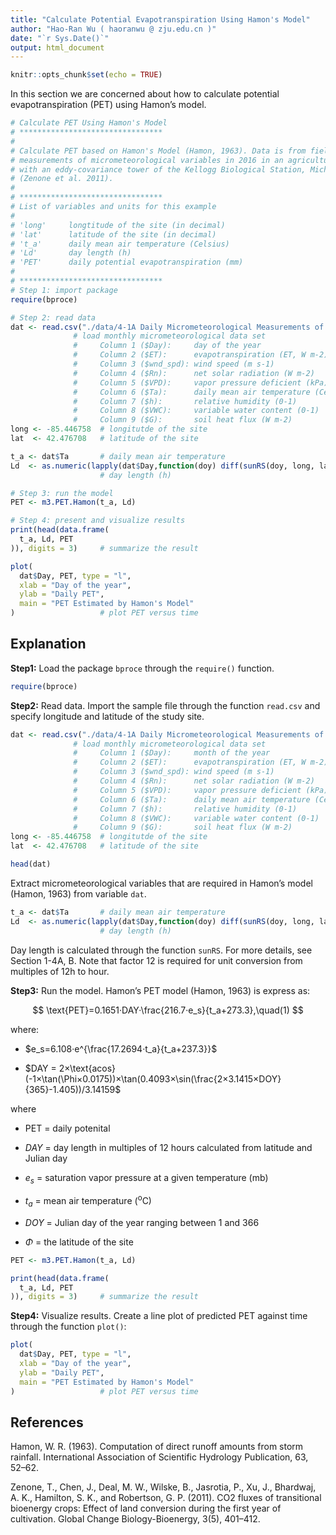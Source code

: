 ```yaml
---
title: "Calculate Potential Evapotranspiration Using Hamon's Model"
author: "Hao-Ran Wu ( haoranwu @ zju.edu.cn )"
date: "`r Sys.Date()`"
output: html_document
---
```


```r
knitr::opts_chunk$set(echo = TRUE)
```

In this section we are concerned about how to calculate potential evapotranspiration (PET) using Hamon's model.

```r
# Calculate PET Using Hamon's Model
# ********************************
#
# Calculate PET based on Hamon's Model (Hamon, 1963). Data is from field
# measurements of micrometeorological variables in 2016 in an agricultural site
# with an eddy-covariance tower of the Kellogg Biological Station, Michigan, USA
# (Zenone et al. 2011).
#
# ********************************
# List of variables and units for this example
#
# 'long'     longtitude of the site (in decimal)
# 'lat'      latitude of the site (in decimal)
# 't_a'      daily mean air temperature (Celsius)
# 'Ld'       day length (h)
# 'PET'      daily potential evapotranspiration (mm)
#
# ********************************
# Step 1: import package
require(bproce)

# Step 2: read data
dat <- read.csv("./data/4-1A Daily Micrometeorological Measurements of Kellogg Biological Station.csv")
              # load monthly micrometeorological data set
              #     Column 1 ($Day):     day of the year
              #     Column 2 ($ET):      evapotranspiration (ET, W m-2)
              #     Column 3 ($wnd_spd): wind speed (m s-1)
              #     Column 4 ($Rn):      net solar radiation (W m-2)
              #     Column 5 ($VPD):     vapor pressure deficient (kPa)
              #     Column 6 ($Ta):      daily mean air temperature (Celsius)
              #     Column 7 ($h):       relative humidity (0-1)
              #     Column 8 ($VWC):     variable water content (0-1)
              #     Column 9 ($G):       soil heat flux (W m-2)
long <- -85.446758  # longitutde of the site
lat  <- 42.476708   # latitude of the site

t_a <- dat$Ta       # daily mean air temperature
Ld  <- as.numeric(lapply(dat$Day,function(doy) diff(sunRS(doy, long, lat))))/12
                    # day length (h)

# Step 3: run the model
PET <- m3.PET.Hamon(t_a, Ld)

# Step 4: present and visualize results
print(head(data.frame(
  t_a, Ld, PET
)), digits = 3)     # summarize the result

plot(
  dat$Day, PET, type = "l", 
  xlab = "Day of the year", 
  ylab = "Daily PET",
  main = "PET Estimated by Hamon's Model"
)                   # plot PET versus time
```

## Explanation

**Step1:** Load the package `bproce` through the `require()` function.

```r
require(bproce)
```

**Step2:** Read data. Import the sample file through the function `read.csv` and specify longitude and latitude of the study site.

```r
dat <- read.csv("./data/4-1A Daily Micrometeorological Measurements of Kellogg Biological Station.csv")
              # load monthly micrometeorological data set
              #     Column 1 ($Day):     month of the year
              #     Column 2 ($ET):      evapotranspiration (ET, W m-2)
              #     Column 3 ($wnd_spd): wind speed (m s-1)
              #     Column 4 ($Rn):      net solar radiation (W m-2)
              #     Column 5 ($VPD):     vapor pressure deficient (kPa)
              #     Column 6 ($Ta):      daily mean air temperature (Celsius)
              #     Column 7 ($h):       relative humidity (0-1)
              #     Column 8 ($VWC):     variable water content (0-1)
              #     Column 9 ($G):       soil heat flux (W m-2)
long <- -85.446758  # longitutde of the site
lat  <- 42.476708   # latitude of the site

head(dat)
```

Extract micrometeorological variables that are required in Hamon's model (Hamon, 1963) from variable `dat`.

```r
t_a <- dat$Ta       # daily mean air temperature
Ld  <- as.numeric(lapply(dat$Day,function(doy) diff(sunRS(doy, long, lat))))/12
                    # day length (h)
```

Day length is calculated through the function `sunRS`. For more details, see Section 1-4A, B. Note that factor 12 is required for unit conversion from multiples of 12h to hour.

**Step3:** Run the model. Hamon's PET model (Hamon, 1963) is express as:

$$
\text{PET}=0.1651·DAY·\frac{216.7·e_s}{t_a+273.3},\quad(1)
$$

where:

-   $e_s=6.108·e^{\frac{17.2694·t_a}{t_a+237.3}}$

-   $DAY = 2×\text{acos}(-1×\tan(\Phi×0.0175))×\tan(0.4093×\sin(\frac{2×3.1415×DOY}{365}-1.405))/3.14159$

where

-   $\text {PET}$ = daily potenital

-   $DAY$ = day length in multiples of 12 hours calculated from latitude and Julian day

-   $e_s$ = saturation vapor pressure at a given temperature (mb)

-   $t_a$ = mean air temperature (^o^C)

-   $DOY$ = Julian day of the year ranging between 1 and 366

-   $\Phi$ = the latitude of the site

```r
PET <- m3.PET.Hamon(t_a, Ld)

print(head(data.frame(
  t_a, Ld, PET
)), digits = 3)     # summarize the result
```

**Step4:** Visualize results. Create a line plot of predicted PET against time through the function `plot()`:

```r
plot(
  dat$Day, PET, type = "l", 
  xlab = "Day of the year", 
  ylab = "Daily PET",
  main = "PET Estimated by Hamon's Model"
)                   # plot PET versus time
```

## References

Hamon, W. R. (1963). Computation of direct runoff amounts from storm rainfall. International Association of Scientific Hydrology Publication, 63, 52--62.

Zenone, T., Chen, J., Deal, M. W., Wilske, B., Jasrotia, P., Xu, J., Bhardwaj, A. K., Hamilton, S. K., and Robertson, G. P. (2011). CO2 fluxes of transitional bioenergy crops: Effect of land conversion during the first year of cultivation. Global Change Biology-Bioenergy, 3(5), 401--412.
